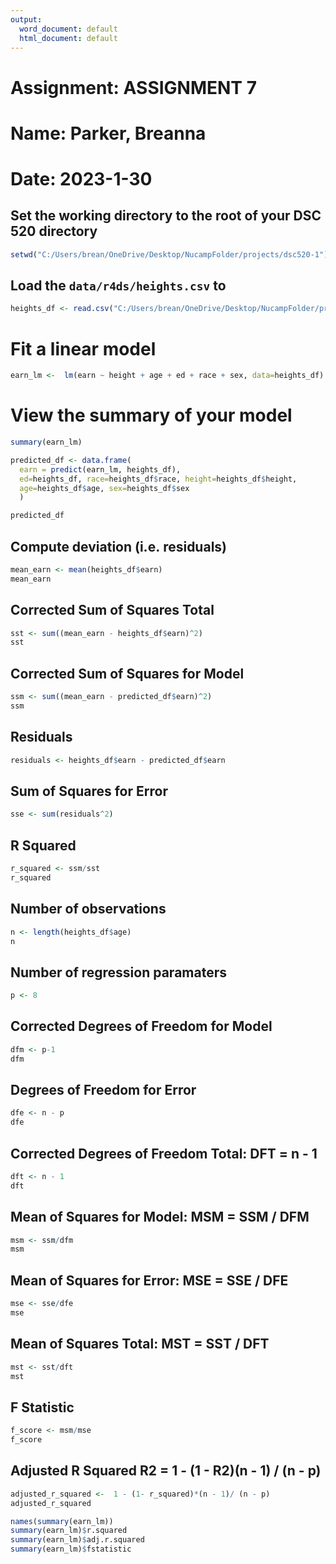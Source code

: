 ```yaml
---
output:
  word_document: default
  html_document: default
---
```

# Assignment: ASSIGNMENT 7
# Name: Parker, Breanna
# Date: 2023-1-30

## Set the working directory to the root of your DSC 520 directory
```r
setwd("C:/Users/brean/OneDrive/Desktop/NucampFolder/projects/dsc520-1")

```


## Load the `data/r4ds/heights.csv` to
```r
heights_df <- read.csv("C:/Users/brean/OneDrive/Desktop/NucampFolder/projects/dsc520-1/data/r4ds/heights.csv")

```



# Fit a linear model
```r
earn_lm <-  lm(earn ~ height + age + ed + race + sex, data=heights_df)

```



# View the summary of your model

```r

summary(earn_lm)

```


```r
predicted_df <- data.frame(
  earn = predict(earn_lm, heights_df),
  ed=heights_df, race=heights_df$race, height=heights_df$height,
  age=heights_df$age, sex=heights_df$sex
  )

predicted_df
```




## Compute deviation (i.e. residuals)

```r
mean_earn <- mean(heights_df$earn)
mean_earn

```



## Corrected Sum of Squares Total

```r
sst <- sum((mean_earn - heights_df$earn)^2)
sst

```


## Corrected Sum of Squares for Model

```r
ssm <- sum((mean_earn - predicted_df$earn)^2)
ssm

```


## Residuals

```r

residuals <- heights_df$earn - predicted_df$earn

```



## Sum of Squares for Error

```r
sse <- sum(residuals^2)

```



## R Squared

```r
r_squared <- ssm/sst
r_squared

```


## Number of observations
```r
n <- length(heights_df$age)
n

```


## Number of regression paramaters

```r
p <- 8

```



## Corrected Degrees of Freedom for Model

```r
dfm <- p-1
dfm

```



## Degrees of Freedom for Error

```r
dfe <- n - p
dfe

```



## Corrected Degrees of Freedom Total:   DFT = n - 1

```r
dft <- n - 1
dft

```



## Mean of Squares for Model:   MSM = SSM / DFM

```r
msm <- ssm/dfm
msm

```



## Mean of Squares for Error:   MSE = SSE / DFE
```r
mse <- sse/dfe
mse

```


## Mean of Squares Total:   MST = SST / DFT

```r
mst <- sst/dft
mst

```



## F Statistic

```r
f_score <- msm/mse
f_score

```




## Adjusted R Squared R2 = 1 - (1 - R2)(n - 1) / (n - p)

```r
adjusted_r_squared <-  1 - (1- r_squared)*(n - 1)/ (n - p)
adjusted_r_squared

```

```r
names(summary(earn_lm))
summary(earn_lm)$r.squared
summary(earn_lm)$adj.r.squared
summary(earn_lm)$fstatistic

```


